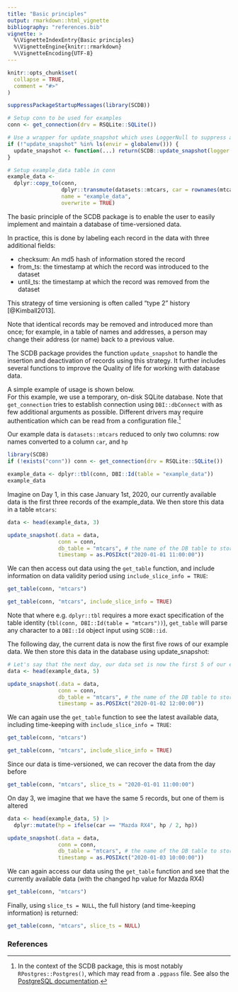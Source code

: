 ```yaml
---
title: "Basic principles"
output: rmarkdown::html_vignette
bibliography: "references.bib"
vignette: >
  %\VignetteIndexEntry{Basic principles}
  %\VignetteEngine{knitr::rmarkdown}
  %\VignetteEncoding{UTF-8}
---
```


```r
knitr::opts_chunk$set(
  collapse = TRUE,
  comment = "#>"
)
```

```r
suppressPackageStartupMessages(library(SCDB))

# Setup conn to be used for examples
conn <- get_connection(drv = RSQLite::SQLite())

# Use a wrapper for update_snapshot which uses LoggerNull to suppress all logging
if (!"update_snapshot" %in% ls(envir = globalenv())) {
  update_snapshot <- function(...) return(SCDB::update_snapshot(logger = LoggerNull$new(), ...))
}

# Setup example_data table in conn
example_data <-
  dplyr::copy_to(conn,
                 dplyr::transmute(datasets::mtcars, car = rownames(mtcars), hp),
                 name = "example_data",
                 overwrite = TRUE)
```
The basic principle of the SCDB package is to enable the user to easily implement and maintain a database of time-versioned data.

In practice, this is done by labeling each record in the data with three additional fields:

* checksum: An md5 hash of information stored the record
* from\_ts: the timestamp at which the record was introduced to the dataset
* until\_ts: the timestamp at which the record was removed from the dataset

This strategy of time versioning is often called "type 2" history [@Kimball2013].

Note that identical records may be removed and introduced more than once; for example, in a table of names and addresses, a person may change their address (or name) back to a previous value.

The SCDB package provides the function `update_snapshot` to handle the insertion and deactivation of records using this strategy.
It further includes several functions to improve the Quality of life for working with database data.

A simple example of usage is shown below.<br/>
For this example, we use a temporary, on-disk SQLite database.
Note that `get_connection` tries to establish connection using `DBI::dbConnect` with as few additional arguments as possible.
Different drivers may require authentication which can be read from a configuration file.^[
In the context of the SCDB package, this is most notably `RPostgres::Postgres()`, which may read from a `.pgpass` file.
See also the [PostgreSQL documentation](https://www.postgresql.org/docs/current/libpq-pgpass.html).
]

Our example data is `datasets::mtcars` reduced to only two columns: row names converted to a column `car`, and `hp`
```r
library(SCDB)
if (!exists("conn")) conn <- get_connection(drv = RSQLite::SQLite())

example_data <- dplyr::tbl(conn, DBI::Id(table = "example_data"))
example_data
```

Imagine on Day 1, in this case January 1st, 2020, our currently available data is the first three records of the example_data.
We then store this data in a table `mtcars`:
```r
data <- head(example_data, 3)

update_snapshot(.data = data,
                conn = conn,
                db_table = "mtcars", # the name of the DB table to store the data in
                timestamp = as.POSIXct("2020-01-01 11:00:00"))
```

We can then access out data using the `get_table` function, and include information on data validity period using `include_slice_info = TRUE`:
```r
get_table(conn, "mtcars")

get_table(conn, "mtcars", include_slice_info = TRUE)
```
Note that where e.g. `dplyr::tbl` requires a more exact specification of the table identity (`tbl(conn, DBI::Id(table = "mtcars"))`), `get_table` will parse any character to a `DBI::Id` object input using `SCDB::id`.

The following day, the current data is now the first five rows of our example data.
We then store this data in the database using update_snapshot:

```r
# Let's say that the next day, our data set is now the first 5 of our example data
data <- head(example_data, 5)

update_snapshot(.data = data,
                conn = conn,
                db_table = "mtcars", # the name of the DB table to store the data in
                timestamp = as.POSIXct("2020-01-02 12:00:00"))
```
We can again use the `get_table` function to see the latest available data, including time-keeping with `include_slice_info = TRUE`:
```r
get_table(conn, "mtcars")

get_table(conn, "mtcars", include_slice_info = TRUE)
```

Since our data is time-versioned, we can recover the data from the day before
```r
get_table(conn, "mtcars", slice_ts = "2020-01-01 11:00:00")
```

On day 3, we imagine that we have the same 5 records, but one of them is altered

```r
data <- head(example_data, 5) |>
  dplyr::mutate(hp = ifelse(car == "Mazda RX4", hp / 2, hp))

update_snapshot(.data = data,
                conn = conn,
                db_table = "mtcars", # the name of the DB table to store the data in
                timestamp = as.POSIXct("2020-01-03 10:00:00"))
```

We can again access our data using the `get_table` function and see that the currently
available data (with the changed hp value for Mazda RX4)
```r
get_table(conn, "mtcars")
```

Finally, using `slice_ts = NULL`, the full history (and time-keeping information) is returned:
```r
get_table(conn, "mtcars", slice_ts = NULL)
```

### References
